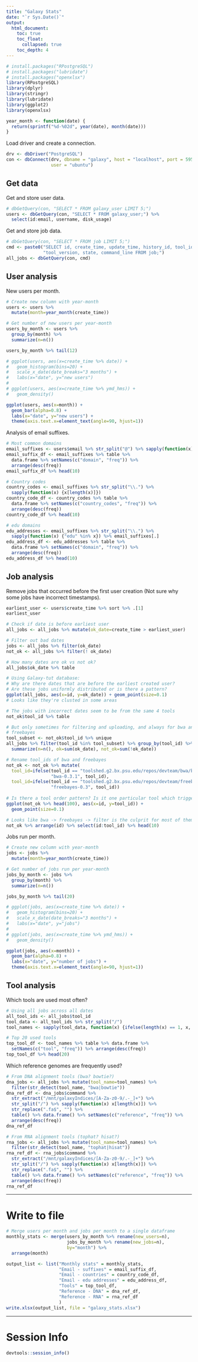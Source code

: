 ```yaml
---
title: "Galaxy Stats"
date: "`r Sys.Date()`"
output:
  html_document:
    toc: true
    toc_float: 
      collapsed: true
    toc_depth: 4
---
```


```r
# install.packages("RPostgreSQL")
# install.packages("lubridate")
# install.packages("openxlsx")
library(RPostgreSQL)
library(dplyr)
library(stringr)
library(lubridate)
library(ggplot2)
library(openxlsx)
```

```r
year_month <- function(date) {
  return(sprintf("%d-%02d", year(date), month(date)))
}
```

Load driver and create a connection.

```r
drv <- dbDriver("PostgreSQL")
con <- dbConnect(drv, dbname = "galaxy", host = "localhost", port = 5950,
                 user = "ubuntu")
````

## Get data

Get and store user data.

```r
# dbGetQuery(con, "SELECT * FROM galaxy_user LIMIT 5;")
users <- dbGetQuery(con, "SELECT * FROM galaxy_user;") %>% 
  select(id:email, username, disk_usage)
```

Get and store job data.

```r
# dbGetQuery(con, "SELECT * FROM job LIMIT 5;")
cmd <- paste0("SELECT id, create_time, update_time, history_id, tool_id, ",
              "tool_version, state, command_line FROM job;")
all_jobs <- dbGetQuery(con, cmd)
```

## User analysis

New users per month.

```r
# Create new column with year-month
users <- users %>% 
  mutate(month=year_month(create_time))

# Get number of new users per year-month
users_by_month <- users %>%
  group_by(month) %>% 
  summarize(n=n())

users_by_month %>% tail(12)
```

```r
# ggplot(users, aes(x=create_time %>% date)) +
#   geom_histogram(bins=20) +
#   scale_x_date(date_breaks="3 months") +
#   labs(x="date", y="new users")
# 
# ggplot(users, aes(x=create_time %>% ymd_hms)) +
#   geom_density()
```

```r
ggplot(users, aes(x=month)) + 
  geom_bar(alpha=0.8) +
  labs(x="date", y="new users") +
  theme(axis.text.x=element_text(angle=90, hjust=1))
```

Analysis of email suffixes.

```r
# Most common domains
email_suffixes <- users$email %>% str_split("@") %>% sapply(function(x) x[2])
email_suffix_df <- email_suffixes %>% table %>% 
  data.frame %>% setNames(c("domain", "freq")) %>%
  arrange(desc(freq))
email_suffix_df %>% head(10)
```

```r
# Country codes
country_codes <- email_suffixes %>% str_split("\\.") %>% 
  sapply(function(x) {x[length(x)]})
country_code_df <- country_codes %>% table %>% 
  data.frame %>% setNames(c("country_codes", "freq")) %>%
  arrange(desc(freq))
country_code_df %>% head(10)
```

```r
# edu domains
edu_addresses <- email_suffixes %>% str_split("\\.") %>% 
  sapply(function(x) {"edu" %in% x}) %>% email_suffixes[.]
edu_address_df <- edu_addresses %>% table %>% 
  data.frame %>% setNames(c("domain", "freq")) %>%
  arrange(desc(freq))
edu_address_df %>% head(10)
```

## Job analysis

Remove jobs that occurred before the first user creation (Not sure why some jobs have incorrect timestamps).

```r
earliest_user <- users$create_time %>% sort %>% .[1]
earliest_user
```

```r
# Check if date is before earliest user
all_jobs <- all_jobs %>% mutate(ok_date=create_time > earliest_user)

# Filter out bad dates
jobs <- all_jobs %>% filter(ok_date)
not_ok <- all_jobs %>% filter(! ok_date)

# How many dates are ok vs not ok?
all_jobs$ok_date %>% table
```

```r
# Using Galaxy-tut database:
# Why are there dates that are before the earliest created user?
# Are these jobs uniformly distributed or is there a pattern?
ggplot(all_jobs, aes(x=id, y=ok_date)) + geom_point(size=0.1)
# Looks like they're clusted in some areas

# The jobs with incorrect dates seem to be from the same 4 tools
not_ok$tool_id %>% table

# But only sometimes for filtering and uploading, and always for bwa and
# freebayes
tool_subset <- not_ok$tool_id %>% unique
all_jobs %>% filter(tool_id %in% tool_subset) %>% group_by(tool_id) %>%
  summarize(n=n(), ok=sum(ok_date), not_ok=sum(!ok_date))

# Rename tool_ids of bwa and freebayes
not_ok <- not_ok %>% mutate(
  tool_id=ifelse(tool_id == "toolshed.g2.bx.psu.edu/repos/devteam/bwa/bwa/0.3.1",
                 "bwa-0.3.1", tool_id),
  tool_id=ifelse(tool_id == "toolshed.g2.bx.psu.edu/repos/devteam/freebayes/freebayes/0.3",
                 "freebayes-0.3", tool_id))
  
# Is there a tool order pattern? Is it one particular tool which triggers it?
ggplot(not_ok %>% head(100), aes(x=id, y=tool_id)) +
  geom_point(size=0.1)

# Looks like bwa -> freebayes -> filter is the culprit for most of them
not_ok %>% arrange(id) %>% select(id:tool_id) %>% head(10)
```

Jobs run per month.

```r
# Create new column with year-month
jobs <- jobs %>% 
  mutate(month=year_month(create_time))

# Get number of jobs run per year-month
jobs_by_month <- jobs %>%
  group_by(month) %>% 
  summarize(n=n())

jobs_by_month %>% tail(20)
```

```r
# ggplot(jobs, aes(x=create_time %>% date)) +
#   geom_histogram(bins=20) +
#   scale_x_date(date_breaks="3 months") +
#   labs(x="date", y="jobs")
# 
# ggplot(jobs, aes(x=create_time %>% ymd_hms)) +
#   geom_density()
```

```r
ggplot(jobs, aes(x=month)) + 
  geom_bar(alpha=0.8) +
  labs(x="date", y="number of jobs") +
  theme(axis.text.x=element_text(angle=90, hjust=1))
```

## Tool analysis

Which tools are used most often?

```r
# Using all jobs across all dates
all_tool_ids <- all_jobs$tool_id
tool_data <- all_tool_ids %>% str_split("/")
tool_names <- sapply(tool_data, function(x) {ifelse(length(x) == 1, x, x[5])})

# Top 20 used tools
top_tool_df <- tool_names %>% table %>% data.frame %>% 
  setNames(c("tool", "freq")) %>% arrange(desc(freq))
top_tool_df %>% head(20)
```

Which reference genomes are frequently used?
```r
# From DNA alignment tools (bwa? bowtie?)
dna_jobs <- all_jobs %>% mutate(tool_name=tool_names) %>% 
  filter(str_detect(tool_name, "bwa|bowtie"))
dna_ref_df <- dna_jobs$command %>% 
  str_extract("/mnt/galaxyIndices/[A-Za-z0-9/.-_]+") %>%
  str_split("/") %>% sapply(function(x) x[length(x)]) %>%
  str_replace(".fa$", "") %>%
  table() %>% data.frame() %>% setNames(c("reference", "freq")) %>%
  arrange(desc(freq))
dna_ref_df
```

```r
# From RNA alignment tools (tophat? hisat?)
rna_jobs <- all_jobs %>% mutate(tool_name=tool_names) %>% 
  filter(str_detect(tool_name, "tophat|hisat"))
rna_ref_df <- rna_jobs$command %>% 
  str_extract("/mnt/galaxyIndices/[A-Za-z0-9/.-_]+") %>%
  str_split("/") %>% sapply(function(x) x[length(x)]) %>%
  str_replace(".fa$", "") %>%
  table() %>% data.frame() %>% setNames(c("reference", "freq")) %>%
  arrange(desc(freq))
rna_ref_df
```

-----

# Write to file

```r
# Merge users per month and jobs per month to a single dataframe
monthly_stats <- merge(users_by_month %>% rename(new_users=n),
                       jobs_by_month %>% rename(new_jobs=n),
                       by="month") %>%
  arrange(month)
```

```r
output_list <- list("Monthly stats" = monthly_stats,
                    "Email - suffixes" = email_suffix_df,
                    "Email - countries" = country_code_df,
                    "Email - edu addresses" = edu_address_df,
                    "Tools" = top_tool_df,
                    "Reference - DNA" = dna_ref_df,
                    "Reference - RNA" = rna_ref_df
                    )
write.xlsx(output_list, file = "galaxy_stats.xlsx")
```

-----

# Session Info

```r
devtools::session_info()
```

